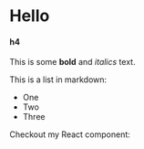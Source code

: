  
# Hello
#### h4
 
This is some **bold** and _italics_ text.
 
This is a list in markdown:
 
- One
- Two
- Three
 
Checkout my React component:

<TestMDXComponent />

